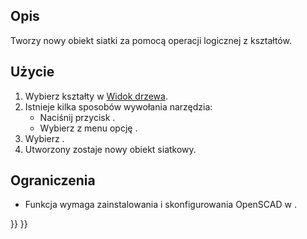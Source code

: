 <languages/>
{{Docnav/pl
|[[OpenSCAD_AddOpenSCADElement/pl|Dodaj element OpenSCAD]]
|[[OpenSCAD_Hull/pl|Kadłub]]
|[[OpenSCAD_Workbench/pl|środowisko pracy OpenSCAD]]
|IconL=OpenSCAD_AddOpenSCADElement.svg
|IconR=OpenSCAD_Hull.svg
|IconC=Workbench_OpenSCAD.svg
}}

{{GuiCommand/pl
|Name=OpenSCAD MeshBoolean
|Name/pl=OpenSCAD: Operacje logiczne na siatkach
|MenuLocation=OpenSCAD → Operacje logiczne na siatkach‏‎
|Workbenches=[[OpenSCAD_Workbench/pl|OpenSCAD]]
}}

<span id="Description"></span>
==Opis== 

Tworzy nowy obiekt siatki za pomocą operacji logicznej z kształtów.

<span id="Usage"></span>
==Użycie== 

# Wybierz kształty w [[Tree_view/pl|Widok drzewa]].
# Istnieje kilka sposobów wywołania narzędzia:
#* Naciśnij przycisk {{Button|[[Image:OpenSCAD_MeshBoolean.svg|16px]] [[OpenSCAD_MeshBoolean/pl|Operacje logiczne na siatkach]]}}.
#* Wybierz z menu opcję {{MenuCommand|OpenSCAD → [[Image:OpenSCAD_MeshBoolean.svg|16px]] Operacje logiczne na siatkach}}.
# Wybierz {{Button|Wykonaj}}.
# Utworzony zostaje nowy obiekt siatkowy.

<span id="Limitations"></span>
==Ograniczenia== 

* Funkcja wymaga zainstalowania i skonfigurowania OpenSCAD w {{MenuCommand|Edycja → Preferencje}}.


{{Docnav/pl
|[[OpenSCAD_AddOpenSCADElement/pl|Dodaj element OpenSCAD]]
|[[OpenSCAD_Hull/pl|Kadłub]]
|[[OpenSCAD_Workbench/pl|środowisko pracy OpenSCAD]]
|IconL=OpenSCAD_AddOpenSCADElement.svg
|IconR=OpenSCAD_Hull.svg
|IconC=Workbench_OpenSCAD.svg
}}

{{OpenSCAD_Tools_navi{{#translation:}}}}
{{Userdocnavi{{#translation:}}}}